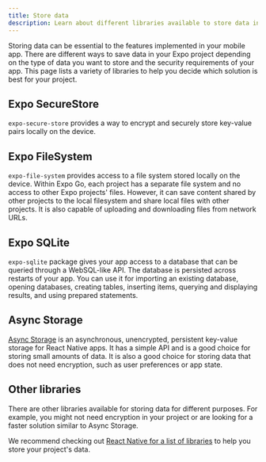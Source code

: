 ```yaml
---
title: Store data
description: Learn about different libraries available to store data in your Expo project.
---
```



Storing data can be essential to the features implemented in your mobile app. There are different ways to save data in your Expo project depending on the type of data you want to store and the security requirements of your app. This page lists a variety of libraries to help you decide which solution is best for your project.

## Expo SecureStore

`expo-secure-store` provides a way to encrypt and securely store key-value pairs locally on the device.

<BoxLink
  title="Expo SecureStore API reference"
  description="For more information on how to install and use expo-secure-store, see its API documentation."
  href="/versions/latest/sdk/securestore"
  imageUrl="/static/images/packages/expo-secure-store.png"
/>

## Expo FileSystem

`expo-file-system` provides access to a file system stored locally on the device. Within Expo Go, each project has a separate file system and no access to other Expo projects' files. However, it can save content shared by other projects to the local filesystem and share local files with other projects. It is also capable of uploading and downloading files from network URLs.

<BoxLink
  title="Expo FileSystem API reference"
  description="For more information on how to install and use expo-file-system, see its API documentation."
  href="/versions/latest/sdk/filesystem"
  imageUrl="/static/images/packages/expo-file-system.png"
/>

## Expo SQLite

`expo-sqlite` package gives your app access to a database that can be queried through a WebSQL-like API. The database is persisted across restarts of your app. You can use it for importing an existing database, opening databases, creating tables, inserting items, querying and displaying results, and using prepared statements.

<BoxLink
  title="Expo SQLite API reference"
  description="For more information on how to install and use expo-sqlite, see its API documentation."
  href="/versions/latest/sdk/sqlite"
/>

## Async Storage

[Async Storage](https://react-native-async-storage.github.io/async-storage/) is an asynchronous, unencrypted, persistent key-value storage for React Native apps. It has a simple API and is a good choice for storing small amounts of data. It is also a good choice for storing data that does not need encryption, such as user preferences or app state.

<BoxLink
  title="Async Storage documentation"
  description="For more information on how to install and use Async Storage, see its documentation."
  href="https://react-native-async-storage.github.io/async-storage/docs/usage"
  imageUrl="https://react-native-async-storage.github.io/async-storage/img/logo.svg"
/>

## Other libraries

There are other libraries available for storing data for different purposes. For example, you might not need encryption in your project or are looking for a faster solution similar to Async Storage.

We recommend checking out [React Native for a list of libraries](https://reactnative.directory/?search=storage) to help you store your project's data.
